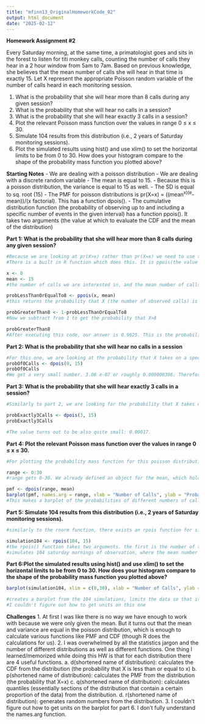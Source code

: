 ```yaml
---
title: "mfinn13_OriginalHomeworkCode_02"
output: html_document
date: "2025-02-12"
---
```


**Homework Assignment #2**

Every Saturday morning, at the same time, a primatologist goes and sits in the forest to listen for titi monkey calls, counting the number of calls they hear in a 2 hour window from 5am to 7am. Based on previous knowledge, she believes that the mean number of calls she will hear in that time is exactly 15. Let X represent the appropriate Poisson random variable of the number of calls heard in each monitoring session.

1. What is the probability that she will hear more than 8 calls during any given session?
2. What is the probability that she will hear no calls in a session?
3. What is the probability that she will hear exactly 3 calls in a session?
4. Plot the relevant Poisson mass function over the values in range 0 ≤ x ≤ 30.
5. Simulate 104 results from this distribution (i.e., 2 years of Saturday monitoring sessions).
6. Plot the simulated results using hist() and use xlim() to set the horizontal limits to be from 0 to 30. How does your histogram compare to the shape of the probability       mass function you plotted above?

**Starting Notes**
- We are dealing with a poisson distribution
- We are dealing with a discrete random variable
- The mean is equal to 15.
- Because this is a poisson distribution, the variance is equal to 15 as well. 
- The SD is equal to sq. root (15)
- The PMF for poisson distributions is pr(X=x) = ((mean^x)(e^-mean))/(x factorial). This has a function dpois().
- The cumulative distribution function (the probability of observing up to and including a specific number of events in the given interval) has a function ppois(). It takes two arguments (the value at which to evaluate the CDF and the mean of the distribution) 

**Part 1: What is the probability that she will hear more than 8 calls during any given session?**
```r
#Because we are looking at pr(X>x) rather than pr(X=x) we need to use the cumulative distribution function as opposed to the probability mass function.
#There is a built in R function which does this. It is ppois(the value at which to evaluate the CDF, and the mean). The function returns the probability that X is less than or equal to x. Therefore, afterwards we need to do (1 - the output of this function).

x <- 8
mean <- 15
#the number of calls we are interested in, and the mean number of calls.

probLessThanOrEqualTo8 <- ppois(x, mean)
#this returns the probability that X (the number of observed calls) is less than or equal to 8.

probGreaterThan8 <- 1-probLessThanOrEqualTo8
#Now we subtract from 1 to get the probability that X>8

probGreaterThan8
#After executing this code, our answer is 0.9625. This is the probability that the researcher hears more than 8 calls.
```

**Part 2: What is the probability that she will hear no calls in a session**
```r
#For this one, we are looking at the probability that X takes on a specific value. Therefore, we can use the PMF function, which is dpois(number of calls, mean).
probOf0Calls <- dpois(0, 15)
probOf0Calls
#We get a very small number. 3.06 e-07 or roughly 0.000000306. Therefore it is highly unlikely that the researcher would not hear any calls
```

**Part 3: What is the probability that she will hear exactly 3 calls in a session?**
```r
#Similarly to part 2, we are looking for the probability that X takes on an exact number. Therefore we will use the PMF for the poisson distribution again, which has a function in R that is dpois().

probExactly3Calls <- dpois(3, 15)
probExactly3Calls

#The value turns out to be also quite small: 0.00017.
```

**Part 4: Plot the relevant Poisson mass function over the values in range 0 ≤ x ≤ 30.**
```r
#For plotting the probability mass function for this poisson distribution, there is an example in Module 8 that is very similar, and it is quite intuitive.

range <- 0:30
#range gets 0-30. We already defined an object for the mean, which holds the value 15.

pmf <- dpois(range, mean)
barplot(pmf, names.arg = range, xlab = "Number of Calls", ylab = "Probability of Occurence", main = "Probability of Titi Monkey Calls")
#This makes a barplot of the probabilities of different numbers of calls. The names.arg = range is important, it essentially puts units on the x axis by naming each bar. 

```

**Part 5: Simulate 104 results from this distribution (i.e., 2 years of Saturday monitoring sessions).**
```r
#similarly to the rnorm function, there exists an rpois function for simulating/getting random outcomes from a distribution.

simulation104 <- rpois(104, 15)
#the rpois() function takes two arguments. the first is the number of trials, and the second is the mean (represented by the greek letter lambda).
#simulates 104 saturday mornings of observation, where the mean number of calls is 15. 
```

**Part 6:Plot the simulated results using hist() and use xlim() to set the horizontal limits to be from 0 to 30. How does your histogram compare to the shape of the            probability mass function you plotted above?**
```r
barplot(simulation104, xlim = c(0,30), xlab = "Number of Calls", ylab = "Frequency")

#creates a barplot from the 104 simulations, limits the data so that it only includes trials that heard between 0 and 30 calls.
#I couldn't figure out how to get units on this one
```

**Challenges**
1. At first I was like there is no way we have enough to work with because we were only given the mean. But it turns out that the mean and variance are equal in the poisson distribution, which is enough to calculate various functions like PMF and CDF (though R does the calculations for us).
2. I was overwhelmed by all the statistics jargon and the number of different distributions as well as different functions. One thing I learned/memorized while doing this HW is that for each distribution there are 4 useful functions. 
  a. d(shortened name of distribution): calculates the CDF from the distribution (the probability that X is less than or equal to x)
  b. p(shortened name of distribution): calculates the PMF from the distribution (the probability that X=x)
  c. q(shortened name of distribution): calculates quantiles (essentially sections of the distribution that contain a certain proportion of the data) from the distribution.
  d. r(shortened name of distribution): generates random numbers from the distribution.
3. I couldn't figure out how to get units on the barplot for part 6. I don't fully understand the names.arg function. 

